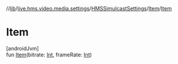 //[lib](../../../../index)/[live.hms.video.media.settings](../../index)/[HMSSimulcastSettings](../index)/[Item](index)/[Item](-item)

# Item

[androidJvm]\
fun [Item](-item)(bitrate: [Int](https://kotlinlang.org/api/latest/jvm/stdlib/kotlin/-int/index.html), frameRate: [Int](https://kotlinlang.org/api/latest/jvm/stdlib/kotlin/-int/index.html))
